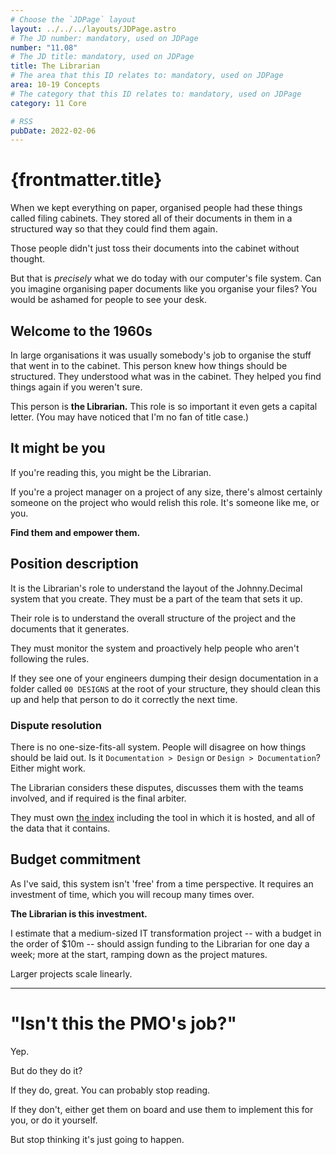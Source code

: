 ```yaml
---
# Choose the `JDPage` layout
layout: ../../../layouts/JDPage.astro
# The JD number: mandatory, used on JDPage
number: "11.08"
# The JD title: mandatory, used on JDPage
title: The Librarian
# The area that this ID relates to: mandatory, used on JDPage
area: 10-19 Concepts
# The category that this ID relates to: mandatory, used on JDPage
category: 11 Core

# RSS
pubDate: 2022-02-06
---
```


# {frontmatter.title}

When we kept everything on paper, organised people had these things called filing cabinets. They stored all of their documents in them in a structured way so that they could find them again.

Those people didn't just toss their documents into the cabinet without thought.

But that is _precisely_ what we do today with our computer's file system. Can you imagine organising paper documents like you organise your files? You would be ashamed for people to see your desk.

## Welcome to the 1960s

In large organisations it was usually somebody's job to organise the stuff that went in to the cabinet. This person knew how things should be structured. They understood what was in the cabinet. They helped you find things again if you weren't sure.

This person is **the Librarian.** This role is so important it even gets a capital letter. (You may have noticed that I'm no fan of title case.)

## It might be you

If you're reading this, you might be the Librarian.

If you're a project manager on a project of any size, there's almost certainly someone on the project who would relish this role. It's someone like me, or you.

**Find them and empower them.**

## Position description

It is the Librarian's role to understand the layout of the Johnny.Decimal system that you create. They must be a part of the team that sets it up.

Their role is to understand the overall structure of the project and the documents that it generates.

They must monitor the system and proactively help people who aren't following the rules.

If they see one of your engineers dumping their design documentation in a folder called `00 DESIGNS` at the root of your structure, they should clean this up and help that person to do it correctly the next time.

### Dispute resolution

There is no one-size-fits-all system. People will disagree on how things should be laid out. Is it `Documentation > Design` or `Design > Documentation`? Either might work.

The Librarian considers these disputes, discusses them with the teams involved, and if required is the final arbiter.

They must own [the index](/10-19-concepts/11-core/11.05-the-index) including the tool in which it is hosted, and all of the data that it contains.

## Budget commitment

As I've said, this system isn't 'free' from a time perspective. It requires an investment of time, which you will recoup many times over.

**The Librarian is this investment.**

I estimate that a medium-sized IT transformation project -- with a budget in the order of $10m -- should assign funding to the Librarian for one day a week; more at the start, ramping down as the project matures.

Larger projects scale linearly.

---

# "Isn't this the PMO's job?"

Yep.

But do they do it?

If they do, great. You can probably stop reading.

If they don't, either get them on board and use them to implement this for you, or do it yourself.

But stop thinking it's just going to happen.
